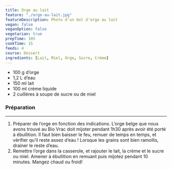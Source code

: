 ```yaml
---
title: Orge au lait
feature: "./orge-au-lait.jpg"
featureDescription: Photo d'un bol d'orge au lait
vegan: false
veganOption: false
vegetarian: true
prepTime: 105
cookTime: 15
feeds: 4
course: Dessert
ingredients: [Lait, Miel, Orge, Sucre, Crème]
---
```


<Ingredients>

- 100 g <Ing id="Orge">d’orge</Ing>
- 1,2 L d’eau
- 150 ml <Ing id="Lait">lait</Ing>
- 100 ml <Ing id="Crème">crème</Ing> liquide
- 2 cuillères à soupe de <Ing id="Sucre">sucre</Ing> ou de <Ing id="Miel">miel</Ing>

</Ingredients>

### Préparation
---

1. Préparer de l’orge en fonction des indications. L’orge belge que nous avons trouvé au Bio Vrac doit mijoter pendant 1h30 après avoir été porté à ébullition. Il faut bien baisser le feu, remuer de temps en temps, et vérifier qu’il reste assez d’eau ! Lorsque les grains sont bien ramollis, drainer le reste d’eau.
2. Remettre l’orge dans la casserole, et rajouter le lait, la crème et le sucre ou miel. Amener à ébullition en remuant puis mijotez pendant 10 minutes. Mangez chaud ou froid!
